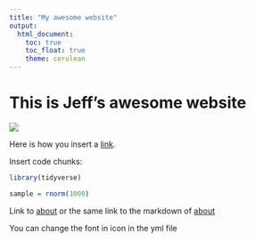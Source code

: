 ```yaml
---
title: "My awesome website"
output: 
  html_document:
    toc: true
    toc_float: true
    theme: cerulean
---
```


# This is Jeff's awesome website

![](https://media.giphy.com/media/drXGoW1iudhKw/giphy.gif)

Here is how you insert a [link](https://www.google.com/).

Insert code chunks:
```r
library(tidyverse)
```

```r
sample = rnorm(1000)
```

Link to [about](about.html)
or the same link to the markdown of [about](About.Rmd)

You can change the font in icon in the yml file


